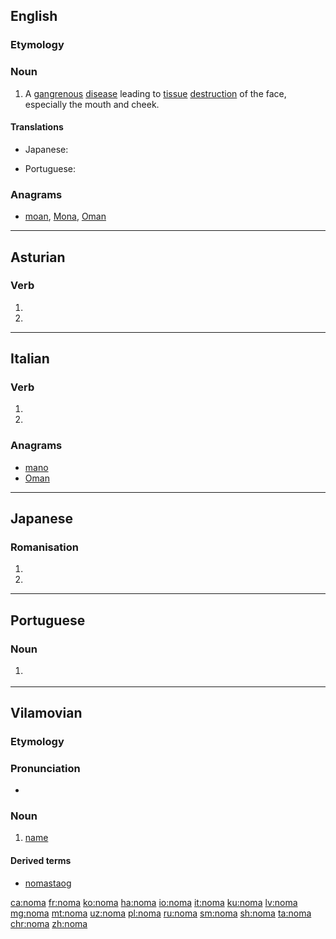 ==English==
{{wikipedia|Noma (disease)}}

===Etymology===
{{rfe|lang=en}}

===Noun===
{{en-noun|?}}

# {{context|disease|lang=en}} A [[gangrenous]] [[disease]] leading to [[tissue]] [[destruction]] of the face, especially the mouth and cheek.

====Translations====
{{trans-top|disease}}
* Japanese: {{t|ja|水癌|tr=すいがん, suigan|sc=Jpan}}
{{trans-mid}}
* Portuguese: {{t|pt|noma|f}}
{{trans-bottom}}

===Anagrams===
* [[moan#English|moan]], [[Mona#English|Mona]], [[Oman#English|Oman]]

----

==Asturian==

===Verb===
{{ast-verb form}}

# {{form of|third-person singular present indicative|nomar|lang=ast}}
# {{form of|second-person singular imperative|nomar|lang=ast}}

----

==Italian==

===Verb===
{{head|it|verb form}}

# {{inflection of|nomare||3|s|pres|indc|lang=it}}
# {{inflection of|nomare||2|s|impr|lang=it}}

===Anagrams===
* [[mano#Italian|mano]]
* [[Oman#Italian|Oman]]

----

==Japanese==

===Romanisation===
{{ja-romaji}}

# {{ja-romanization of|のま}}
# {{ja-romanization of|ノマ}}

----

==Portuguese==

===Noun===
{{pt-noun|f|-}}

# {{lb|pt|disease}} {{l|en|noma}} {{gloss|gangrenous disease of the mouth and cheeks}}

----

==Vilamovian==

===Etymology===
{{rfe|lang=wym}}

===Pronunciation===
* {{audio|Wym-noma (wersja Józefa Gary).ogg|Audio|lang=wym}}

===Noun===
{{wym-noun|m|head=nōma|pl=noma}}

# [[name]]

====Derived terms====
* [[nomastaog]]

[[ca:noma]]
[[fr:noma]]
[[ko:noma]]
[[ha:noma]]
[[io:noma]]
[[it:noma]]
[[ku:noma]]
[[lv:noma]]
[[mg:noma]]
[[mt:noma]]
[[uz:noma]]
[[pl:noma]]
[[ru:noma]]
[[sm:noma]]
[[sh:noma]]
[[ta:noma]]
[[chr:noma]]
[[zh:noma]]
